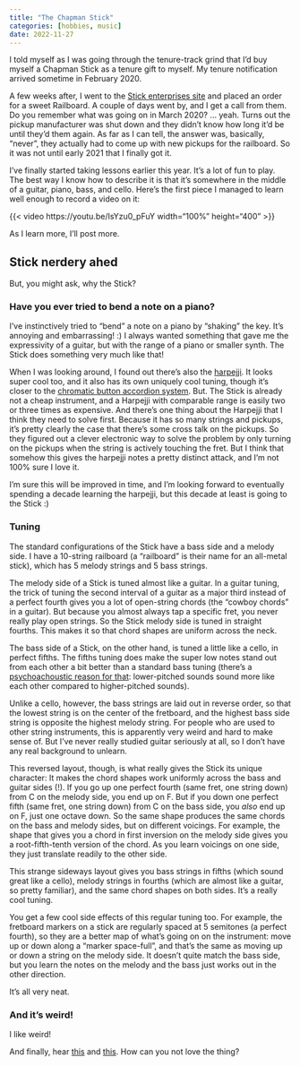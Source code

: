 ```yaml
---
title: "The Chapman Stick"
categories: [hobbies, music]
date: 2022-11-27
---
```


I told myself as I was going through the tenure-track grind that I'd buy myself a Chapman Stick as a tenure gift to myself. My tenure notification arrived sometime in February 2020.

A few weeks after, I went to the [Stick enterprises site](https://www.stick.com) and placed an order for a sweet Railboard.
A couple of days went by, and I get a call from them. Do you remember what was going on in March 2020? ... yeah. Turns out the pickup manufacturer was shut down and they didn't know how long it'd be until they'd them again. As far as I can tell, the answer was, basically, "never", they actually had to come up with new pickups for the railboard. So it was not until early 2021 that I finally got it.

I've finally started taking lessons earlier this year. It's a lot of fun to play. The best way I know how to describe it is that it's somewhere in the middle of a guitar, piano, bass, and cello. Here's the first piece I managed to learn well enough to record a video on it:

{{< video https://youtu.be/IsYzu0_pFuY width="100%" height="400" >}}

As I learn more, I'll post more.

## Stick nerdery ahed

But, you might ask, why the Stick?

### Have you ever tried to bend a note on a piano?

I've instinctively tried to "bend" a note on a piano by "shaking" the key. It's annoying and embarrassing! :) I always wanted something that gave me the expressivity of a guitar, but with the range of a piano or smaller synth. The Stick does something very much like that!

When I was looking around, I found out there's also the [harpejji](https://en.wikipedia.org/wiki/Harpejji). It looks super cool too, and it also has its own uniquely cool tuning, though it's closer to the [chromatic button accordion system](Chromatic_button_accordion). But. The Stick is already not a cheap instrument, and a Harpejji with comparable range is easily two or three times as expensive. And there's one thing about the Harpejji that I think they need to solve first. Because it has so many strings and pickups, it's pretty clearly the case that there's some cross talk on the pickups. So they figured out a clever electronic way to solve the problem by only turning on the pickups when the string is actively touching the fret. But I think that somehow this gives the harpejji notes a pretty distinct attack, and I'm not 100% sure I love it.

I'm sure this will be improved in time, and I'm looking forward to eventually spending a decade learning the harpejji, but this decade at least is going to the Stick :)

### Tuning

The standard configurations of the Stick have a bass side and a melody side. I have a 10-string railboard (a "railboard" is their name for an all-metal stick), which has 5 melody strings and 5 bass strings.

The melody side of a Stick is tuned almost like a guitar. In a guitar tuning, the trick of tuning the second interval of a guitar as a major third instead of a perfect fourth gives you a lot of open-string chords (the "cowboy chords" in a guitar). But because you almost always tap a specific fret, you never really play open strings. So the Stick melody side is tuned in straight fourths. This makes it so that chord shapes are uniform across the neck.

The bass side of a Stick, on the other hand, is tuned a little like a cello, in perfect fifths. The fifths tuning does make the super low notes stand out from each other a bit better than a standard bass tuning (there's a [psychoachoustic reason for that](/explainers/music/consonance-and-dissonance.qmd): lower-pitched sounds sound more like each other compared to higher-pitched sounds). 

Unlike a cello, however, the bass strings are laid out in reverse order, so that the lowest string is on the center of the fretboard, and the highest bass side string is opposite the highest melody string. For people who are used to other string instruments, this is apparently very weird and hard to make sense of. But I've never really studied guitar seriously at all, so I don't have any real background to unlearn.

This reversed layout, though, is what really gives the Stick its unique character: It makes the chord shapes work uniformly across the bass and guitar sides (!). If you go up one perfect fourth (same fret, one string down) from C on the melody side, you end up on F. But if you down one perfect fifth (same fret, one string down) from C on the bass side, you _also_ end up on F, just one octave down. So the same shape produces the same chords on the bass and melody sides, but on different voicings. For example, the shape that gives you a chord in first inversion on the melody side gives you a root-fifth-tenth version of the chord. As you learn voicings on one side, they just translate readily to the other side.

This strange sideways layout gives you bass strings in fifths (which sound great like a cello), melody strings in fourths (which are almost like a guitar, so pretty familiar), and the same chord shapes on both sides. It's a really cool tuning.

You get a few cool side effects of this regular tuning too. For example, the fretboard markers on a stick are regularly spaced at 5 semitones (a perfect fourth), so they are a better map of what's going on on the instrument: move up or down along a "marker space-full", and that's the same as moving up or down a string on the melody side. It doesn't quite match the bass side, but you learn the notes on the melody and the bass just works out in the other direction.

It's all very neat.

### And it's weird!

I like weird!

And finally, hear [this](https://www.youtube.com/watch?v=dYKB6Lag-wg) and [this](https://www.youtube.com/watch?v=T1CX1x6oulY). How can you not love the thing?
